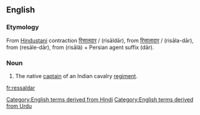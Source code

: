 ==English==

===Etymology===
From [[Hindustani]] contraction [[रिसालदार]] / {{ur-Arab|[[رسالدار]]}} (risāldār), from [[रिसालादार]] / {{ur-Arab|[[رسالہ دار]]}} (risāla-dār), from {{etyl|fa|en}} {{fa-Arab|[[رساله‌دار]]}} (resāle-dār), from {{etyl|ar|en}} {{Arab|[[رسالة]]}} (risālä) + Persian agent suffix {{fa-Arab|[[دار]]}} (dār).

===Noun===
{{en-noun}}

# The native [[captain]] of an Indian cavalry [[regiment]].

[[Category:English terms derived from Hindi]]
[[Category:English terms derived from Urdu]]

[[fr:ressaldar]]